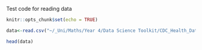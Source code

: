 Test code for reading data

```r
knitr::opts_chunk$set(echo = TRUE)
```

```r
data<-read.csv("~/_Uni/Maths/Year 4/Data Science Toolkit/CDC_Health_Data.csv")
```

```r
head(data)
```

